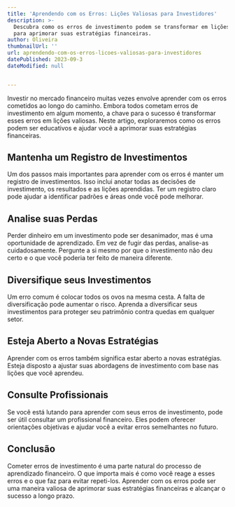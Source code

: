 ```yaml
---
title: 'Aprendendo com os Erros: Lições Valiosas para Investidores'
description: >-
  Descubra como os erros de investimento podem se transformar em lições valiosas
  para aprimorar suas estratégias financeiras.
author: Oliveira
thumbnailUrl: ''
url: aprendendo-com-os-erros-licoes-valiosas-para-investidores
datePublished: 2023-09-3
dateModified: null


---
```


Investir no mercado financeiro muitas vezes envolve aprender com os erros cometidos ao longo do caminho. Embora todos cometam erros de investimento em algum momento, a chave para o sucesso é transformar esses erros em lições valiosas. Neste artigo, exploraremos como os erros podem ser educativos e ajudar você a aprimorar suas estratégias financeiras.

## Mantenha um Registro de Investimentos

Um dos passos mais importantes para aprender com os erros é manter um registro de investimentos. Isso inclui anotar todas as decisões de investimento, os resultados e as lições aprendidas. Ter um registro claro pode ajudar a identificar padrões e áreas onde você pode melhorar.

## Analise suas Perdas

Perder dinheiro em um investimento pode ser desanimador, mas é uma oportunidade de aprendizado. Em vez de fugir das perdas, analise-as cuidadosamente. Pergunte a si mesmo por que o investimento não deu certo e o que você poderia ter feito de maneira diferente.

## Diversifique seus Investimentos

Um erro comum é colocar todos os ovos na mesma cesta. A falta de diversificação pode aumentar o risco. Aprenda a diversificar seus investimentos para proteger seu patrimônio contra quedas em qualquer setor.

## Esteja Aberto a Novas Estratégias

Aprender com os erros também significa estar aberto a novas estratégias. Esteja disposto a ajustar suas abordagens de investimento com base nas lições que você aprendeu.

## Consulte Profissionais

Se você está lutando para aprender com seus erros de investimento, pode ser útil consultar um profissional financeiro. Eles podem oferecer orientações objetivas e ajudar você a evitar erros semelhantes no futuro.

## Conclusão

Cometer erros de investimento é uma parte natural do processo de aprendizado financeiro. O que importa mais é como você reage a esses erros e o que faz para evitar repeti-los. Aprender com os erros pode ser uma maneira valiosa de aprimorar suas estratégias financeiras e alcançar o sucesso a longo prazo.

